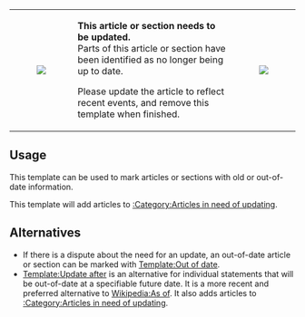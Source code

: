 {| class="messagebox" style="width: auto;"
|-
| [[Image:Current event marker.png| ]]
| '''This article or section needs to be updated.''' <br> Parts of this article or section have been identified as no longer being up to date. 

Please update the article to reflect recent events, and remove this template when finished.
| [[Image:Nuvola apps important.png| ]]
|}<includeonly>{{{category|[[Category:Articles in need of updating]]}}}</includeonly><noinclude>

== Usage ==
This template can be used to mark articles or sections with old or out-of-date information.  

This template will add articles to [[:Category:Articles in need of updating]].

==Alternatives==
*If there is a dispute about the need for an update, an out-of-date article or section can be marked with [[Template:Out of date]].
*[[Template:Update after]] is an alternative for individual statements that will be out-of-date at a specifiable future date. It is a more recent and preferred alternative to [[Wikipedia:As of]].  It also adds articles to [[:Category:Articles in need of updating]].


[[Category:XMMS2 maintenance templates|{{PAGENAME}}]]
</noinclude>